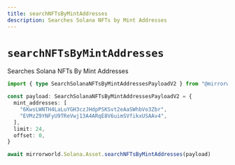 ```yaml
---
title: searchNFTsByMintAddresses
description: Searches Solana NFTs by Mint Addresses
---
```


# `searchNFTsByMintAddresses`

Searches Solana NFTs By Mint Addresses

```ts
import { type SearchSolanaNFTsByMintAddressesPayloadV2 } from "@mirrorworld/web3.js"

const payload: SearchSolanaNFTsByMintAddressesPayloadV2 = {
  mint_addresses: [
    "6KwsLWNTH4LaLuYGH3czJHdpPSKSvt2eAaSWhbVo3Zbr",
    "EVMzZ9YNFyU9TReVwj13A4ARqE8V6uimSVfikxUSAAv4",
  ],
  limit: 24,
  offset: 0,
}

await mirrorworld.Solana.Asset.searchNFTsByMintAddresses(payload)
```
